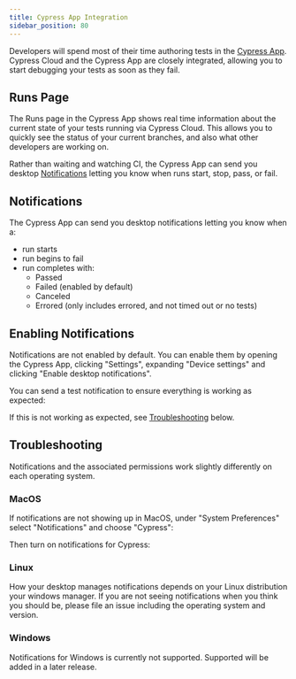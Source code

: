 ```yaml
---
title: Cypress App Integration
sidebar_position: 80
---
```


Developers will spend most of their time authoring tests in the [Cypress App](/guides/core-concepts/cypress-app).
Cypress Cloud and the Cypress App are closely integrated, allowing you to start debugging your tests as soon
as they fail.

## Runs Page

The Runs page in the Cypress App shows real time information about the current state of your tests running via Cypress
Cloud. This allows you to quickly see the status of your current branches, and also what other developers are working 
on.

<DocsImage
  src="/img/guides/cloud/app-integrations/runs.png"
  alt="Enable Cypress Notifications"
/>

Rather than waiting and watching CI, the Cypress App can send you desktop [Notifications](#Notifications) letting you
know when runs start, stop, pass, or fail.

## Notifications

The Cypress App can send you desktop notifications letting you know when a:

- run starts
- run begins to fail 
- run completes with:
  - Passed
  - Failed (enabled by default)
  - Canceled
  - Errored (only includes errored, and not timed out or no tests)

## Enabling Notifications

Notifications are not enabled by default. You can enable them by opening the Cypress App, clicking "Settings", 
expanding "Device settings" and clicking "Enable desktop notifications".

<DocsImage
  src="/img/guides/cloud/app-integrations/enable-notifications.png"
  alt="Enable notifications"
/>

You can send a test notification to ensure everything is working as expected:

<DocsImage
  src="/img/guides/cloud/app-integrations/test-notification.png"
  alt="Sending a test notification"
/>

If this is not working as expected, see [Troubleshooting](#Troubleshooting) below.

## Troubleshooting

Notifications and the associated permissions work slightly differently on each operating system.

### MacOS

If notifications are not showing up in MacOS, under "System Preferences" select "Notifications" and choose "Cypress":

<DocsImage
  src="/img/guides/cloud/app-integrations/macos-1.png"
  alt="Notification in System Preferences for MacOS"
/>

Then turn on notifications for Cypress:

<DocsImage
  src="/img/guides/cloud/app-integrations/macos-2.png"
  alt="Enable Cypress Notifications"
/>

### Linux

How your desktop manages notifications depends on your Linux distribution your windows manager. 
If you are not seeing notifications when you think you should be, 
please file an issue including the operating system and version.

### Windows

Notifications for Windows is currently not supported. Supported will be added in a later release.
